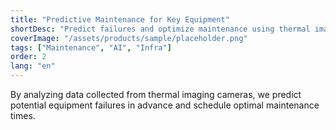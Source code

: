 ```yaml
---
title: "Predictive Maintenance for Key Equipment"
shortDesc: "Predict failures and optimize maintenance using thermal imaging data."
coverImage: "/assets/products/sample/placeholder.png"
tags: ["Maintenance", "AI", "Infra"]
order: 2
lang: "en"
---
```


By analyzing data collected from thermal imaging cameras, we predict potential equipment failures in advance and schedule optimal maintenance times.
